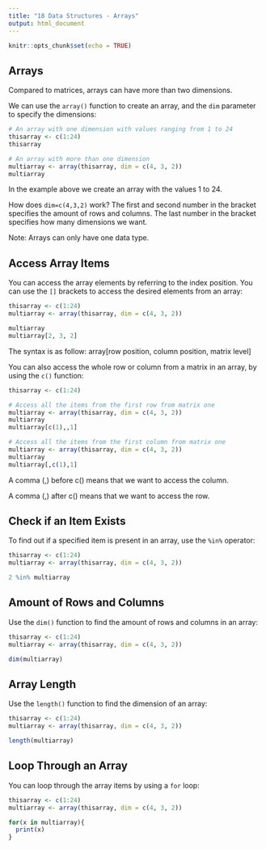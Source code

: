 ```yaml
---
title: "18 Data Structures - Arrays"
output: html_document
---
```


```r
knitr::opts_chunk$set(echo = TRUE)
```

## Arrays

Compared to matrices, arrays can have more than two dimensions.

We can use the `array()` function to create an array, and the `dim` parameter to specify the dimensions:

```r
# An array with one dimension with values ranging from 1 to 24
thisarray <- c(1:24)
thisarray

# An array with more than one dimension
multiarray <- array(thisarray, dim = c(4, 3, 2))
multiarray
```

In the example above we create an array with the values 1 to 24.

How does `dim=c(4,3,2)` work?
The first and second number in the bracket specifies the amount of rows and columns.
The last number in the bracket specifies how many dimensions we want.

Note: Arrays can only have one data type.

## Access Array Items

You can access the array elements by referring to the index position. You can use the `[]` brackets to access the desired elements from an array:

```r
thisarray <- c(1:24)
multiarray <- array(thisarray, dim = c(4, 3, 2))

multiarray
multiarray[2, 3, 2]
```

The syntax is as follow: array[row position, column position, matrix level]

You can also access the whole row or column from a matrix in an array, by using the `c()` function:

```r
thisarray <- c(1:24)

# Access all the items from the first row from matrix one
multiarray <- array(thisarray, dim = c(4, 3, 2))
multiarray
multiarray[c(1),,1]

# Access all the items from the first column from matrix one
multiarray <- array(thisarray, dim = c(4, 3, 2))
multiarray
multiarray[,c(1),1]
```

A comma (,) before c() means that we want to access the column.

A comma (,) after c() means that we want to access the row.

## Check if an Item Exists

To find out if a specified item is present in an array, use the `%in%` operator:

```r
thisarray <- c(1:24)
multiarray <- array(thisarray, dim = c(4, 3, 2))

2 %in% multiarray
```

## Amount of Rows and Columns

Use the `dim()` function to find the amount of rows and columns in an array:

```r
thisarray <- c(1:24)
multiarray <- array(thisarray, dim = c(4, 3, 2))

dim(multiarray)
```

## Array Length

Use the `length()` function to find the dimension of an array:

```r
thisarray <- c(1:24)
multiarray <- array(thisarray, dim = c(4, 3, 2))

length(multiarray)
```

## Loop Through an Array

You can loop through the array items by using a `for` loop:

```r
thisarray <- c(1:24)
multiarray <- array(thisarray, dim = c(4, 3, 2))

for(x in multiarray){
  print(x)
}
```


